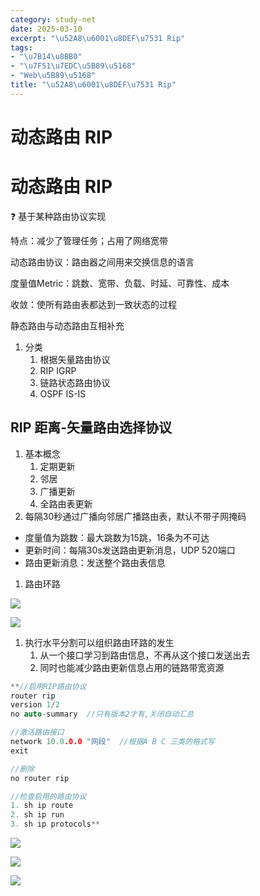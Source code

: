 ```yaml
---
category: study-net
date: 2025-03-10
excerpt: "\u52A8\u6001\u8DEF\u7531 Rip"
tags:
- "\u7B14\u8BB0"
- "\u7F51\u7EDC\u5B89\u5168"
- "Web\u5B89\u5168"
title: "\u52A8\u6001\u8DEF\u7531 Rip"
---
```

# 动态路由 RIP 

# 动态路由 RIP

❓ 基于某种路由协议实现

特点：减少了管理任务；占用了网络宽带 

动态路由协议：路由器之间用来交换信息的语言

度量值Metric：跳数、宽带、负载、时延、可靠性、成本 

收敛：使所有路由表都达到一致状态的过程

静态路由与动态路由互相补充

1. 分类
    1. 根据矢量路由协议
    2. RIP IGRP
    3. 链路状态路由协议
    4. OSPF IS-IS

## RIP 距离-矢量路由选择协议

1. 基本概念
    1. 定期更新
    2. 邻居
    3. 广播更新
    4. 全路由表更新
2. 每隔30秒通过广播向邻居广播路由表，默认不带子网掩码

* 度量值为跳数：最大跳数为15跳，16条为不可达
* 更新时间：每隔30s发送路由更新消息，UDP 520端口
* 路由更新消息：发送整个路由表信息

1. 路由环路

![](https://cdn.jsdelivr.net/gh/yy0691/img-bed@main/Net_Safe_FeiShu/PyELbTpOgowSquxvKsQcS5YvnRc.png)

![](https://cdn.jsdelivr.net/gh/yy0691/img-bed@main/Net_Safe_FeiShu/HRobbZCRvoK8gNx5X7HcergwnYc.png)

1. 执行水平分割可以组织路由环路的发生
    1. 从一个接口学习到路由信息，不再从这个接口发送出去
    2. 同时也能减少路由更新信息占用的链路带宽资源


```C++
**//启用RIP路由协议
router rip
version 1/2
no auto-summary  //只有版本2才有,关闭自动汇总

//激活路由接口
network 10.0.0.0 "网段"  //根据A B C 三类的格式写
exit

//删除
no router rip

//检查启用的路由协议
1. sh ip route
2. sh ip run 
3. sh ip protocols**
```

![](https://cdn.jsdelivr.net/gh/yy0691/img-bed@main/Net_Safe_FeiShu/KPjSbnxsmoftAsxgayLc7Xx3nvf.png)

![](https://cdn.jsdelivr.net/gh/yy0691/img-bed@main/Net_Safe_FeiShu/IRaJbzBVhojKCQxDBUhcE6aMnDd.png)

![](https://cdn.jsdelivr.net/gh/yy0691/img-bed@main/Net_Safe_FeiShu/PmuOb0ouMoyqYkxiJ78chzjvnid.png)

